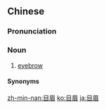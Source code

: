 ==Chinese==
{{zh-forms|alt=美蝶}}

===Pronunciation===
{{zh-pron
|mn=qz,tw,xm,zz:ba̍k-bâi
|cat=n
}}

===Noun===
{{zh-noun}}

# {{lb|zh|Min Nan}} [[eyebrow]]

====Synonyms====
{{zh-dial|眉毛}}

[[zh-min-nan:目眉]]
[[ko:目眉]]
[[ja:目眉]]